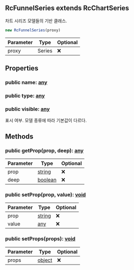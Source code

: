 ## RcFunnelSeries extends RcChartSeries
차트 시리즈 모델들의 기반 클래스.



```typescript
new RcFunnelSeries(proxy)
```
| Parameter | Type | Optional |
| ----------- | ----------- | ----------- |
| proxy | Series | ❌ |


## Properties
### public name: [any](https://www.typescriptlang.org/docs/handbook/2/everyday-types.html#any)

### public type: [any](https://www.typescriptlang.org/docs/handbook/2/everyday-types.html#any)

### public visible: [any](https://www.typescriptlang.org/docs/handbook/2/everyday-types.html#any)
표시 여부.
모델 종류에 따라 기본값이 다르다.

## Methods
### public getProp(prop, deep): [any](https://www.typescriptlang.org/docs/handbook/2/everyday-types.html#any)
| Parameter | Type | Optional |
| ----------- | ----------- | ----------- |
| prop | [string](https://developer.mozilla.org/en-US/docs/Web/JavaScript/Reference/Global_Objects/String) | ❌ |
| deep | [boolean](https://developer.mozilla.org/en-US/docs/Web/JavaScript/Reference/Global_Objects/Boolean) | ❌ |
### public setProp(prop, value): [void](https://developer.mozilla.org/en-US/docs/Web/JavaScript/Reference/Global_Objects/undefined)
| Parameter | Type | Optional |
| ----------- | ----------- | ----------- |
| prop | [string](https://developer.mozilla.org/en-US/docs/Web/JavaScript/Reference/Global_Objects/String) | ❌ |
| value | [any](https://www.typescriptlang.org/docs/handbook/2/everyday-types.html#any) | ❌ |
### public setProps(props): [void](https://developer.mozilla.org/en-US/docs/Web/JavaScript/Reference/Global_Objects/undefined)
| Parameter | Type | Optional |
| ----------- | ----------- | ----------- |
| props | [object](https://developer.mozilla.org/en-US/docs/Web/JavaScript/Reference/Global_Objects/Object) | ❌ |